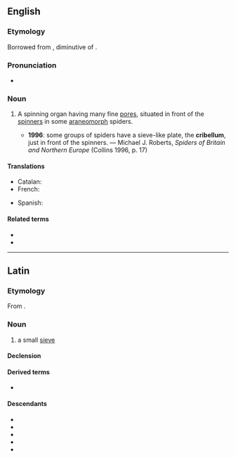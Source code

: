 ==English==
{{wikipedia}}

===Etymology===
Borrowed from {{bor|en|LL.|cribellum}}, diminutive of {{der|en|la|cribrum||sieve}}.

===Pronunciation===
* {{IPA|en|/kɹɪˈbɛləm/}}

===Noun===
{{en-noun|cribella}}

# {{lb|en|zoology}} A spinning organ having many fine [[pores]], situated in front of the [[spinner]]s in some [[araneomorph]] spiders.
#* '''1996''': some groups of spiders have a sieve-like plate, the '''cribellum''', just in front of the spinners. — Michael J. Roberts, ''Spiders of Britain and Northern Europe'' (Collins 1996, p. 17)

====Translations====
{{trans-top|spinning organ}}
* Catalan: {{t|ca|cribel|m}}
* French: {{t+|fr|cribellum|m}}
{{trans-mid}}
* Spanish: {{t|es|cribelo|m}}
{{trans-bottom}}

====Related terms====
* {{l|en|cribellate}}
* {{l|en|ecribellate}}

----

==Latin==

===Etymology===
From {{af|la|crībrum|-lus|alt2=-lum}}.

===Noun===
{{la-noun|crībellum<2>}}

# {{lb|la|Late Latin}} a small [[sieve]]

====Declension====
{{la-ndecl|crībellum<2>}}

====Derived terms====
* {{l|la|crībellō}}

====Descendants====
* {{desc|ca|crivell|bor=1}}
* {{desc|en|cribellum|bor=1}}
* {{desc|gl|cribelo}}
* {{desc|it|crivello}}
* {{desc|oc|crivèl}}
